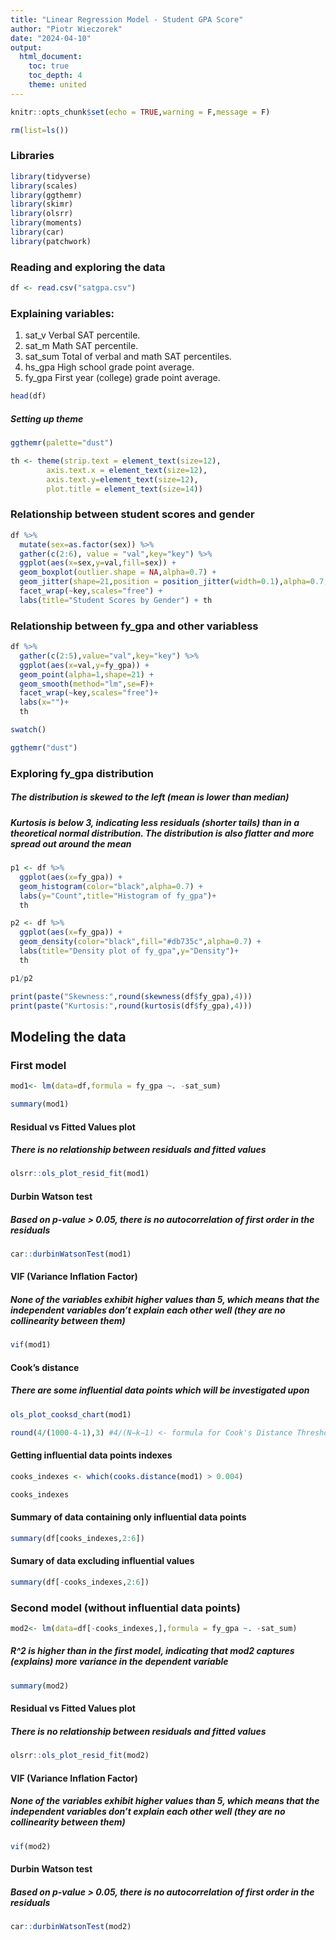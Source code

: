 ---
title: "Linear Regression Model - Student GPA Score"
author: "Piotr Wieczorek"
date: "2024-04-10"
output: 
  html_document: 
    toc: true
    toc_depth: 4
    theme: united
---

```{r setup, include=FALSE}
knitr::opts_chunk$set(echo = TRUE,warning = F,message = F)
```

```{r}
rm(list=ls())
```


### Libraries

```{r}
library(tidyverse)
library(scales)
library(ggthemr)
library(skimr)
library(olsrr)
library(moments)
library(car)
library(patchwork)
```



### Reading and exploring the data 


```{r}
df <- read.csv("satgpa.csv")
```


### Explaining variables:
1. sat_v Verbal SAT percentile.
2. sat_m Math SAT percentile.
3. sat_sum Total of verbal and math SAT percentiles.
4. hs_gpa High school grade point average.
5. fy_gpa First year (college) grade point average.


```{r}
head(df)
```


##### Setting up theme


```{r}
ggthemr(palette="dust")
```



```{r}
th <- theme(strip.text = element_text(size=12),
        axis.text.x = element_text(size=12),
        axis.text.y=element_text(size=12),
        plot.title = element_text(size=14))
```



### Relationship between student scores and gender

```{r,fig.width=10,fig.height=6}
df %>%
  mutate(sex=as.factor(sex)) %>%
  gather(c(2:6), value = "val",key="key") %>%
  ggplot(aes(x=sex,y=val,fill=sex)) + 
  geom_boxplot(outlier.shape = NA,alpha=0.7) + 
  geom_jitter(shape=21,position = position_jitter(width=0.1),alpha=0.7,color="black") + 
  facet_wrap(~key,scales="free") + 
  labs(title="Student Scores by Gender") + th
```


### Relationship between fy_gpa and other variabless

```{r,fig.width=10,fig.height=6}
df %>%
  gather(c(2:5),value="val",key="key") %>%
  ggplot(aes(x=val,y=fy_gpa)) +
  geom_point(alpha=1,shape=21) + 
  geom_smooth(method="lm",se=F)+
  facet_wrap(~key,scales="free")+
  labs(x="")+
  th
```


```{r}
swatch()

ggthemr("dust")
```

### Exploring fy_gpa distribution

##### The distribution is skewed to the left (mean is lower than median)
##### Kurtosis is below 3, indicating less residuals (shorter tails) than in a theoretical normal distribution. The distribution is also flatter and more spread out around the mean


```{r,fig.width=10,fig.height=6}
p1 <- df %>%
  ggplot(aes(x=fy_gpa)) + 
  geom_histogram(color="black",alpha=0.7) + 
  labs(y="Count",title="Histogram of fy_gpa")+
  th

p2 <- df %>%
  ggplot(aes(x=fy_gpa)) + 
  geom_density(color="black",fill="#db735c",alpha=0.7) +
  labs(title="Density plot of fy_gpa",y="Density")+
  th

p1/p2
```

```{r}
print(paste("Skewness:",round(skewness(df$fy_gpa),4)))
print(paste("Kurtosis:",round(kurtosis(df$fy_gpa),4)))
```

## Modeling the data


### First model

```{r}
mod1<- lm(data=df,formula = fy_gpa ~. -sat_sum)
```

```{r}
summary(mod1)
```

#### Residual vs Fitted Values plot


##### There is no relationship between residuals and fitted values


```{r}
olsrr::ols_plot_resid_fit(mod1)
```


#### Durbin Watson test

##### Based on p-value > 0.05, there is no autocorrelation of first order in the residuals


```{r}
car::durbinWatsonTest(mod1)
```


#### VIF (Variance Inflation Factor)

##### None of the variables exhibit higher values than 5, which means that the independent variables don't explain each other well (they are no collinearity between them)

```{r}
vif(mod1)
```


#### Cook's distance

##### There are some influential data points which will be investigated upon


```{r}
ols_plot_cooksd_chart(mod1)
```



```{r}
round(4/(1000-4-1),3) #4/(N−k−1) <- formula for Cook's Distance Threshold
```



#### Getting influential data points indexes


```{r}
cooks_indexes <- which(cooks.distance(mod1) > 0.004)
```

```{r}
cooks_indexes
```



#### Summary of data containing only influential data points


```{r}
summary(df[cooks_indexes,2:6])
```


#### Sumary of data excluding influential values


```{r}
summary(df[-cooks_indexes,2:6])
```


### Second model (without influential data points)


```{r}
mod2<- lm(data=df[-cooks_indexes,],formula = fy_gpa ~. -sat_sum)
```


##### R^2 is higher than in the first model, indicating that mod2 captures (explains) more variance in the dependent variable

```{r}
summary(mod2)
```

#### Residual vs Fitted Values plot


##### There is no relationship between residuals and fitted values


```{r}
olsrr::ols_plot_resid_fit(mod2)
```


#### VIF (Variance Inflation Factor)


##### None of the variables exhibit higher values than 5, which means that the independent variables don't explain each other well (they are no collinearity between them)

```{r}
vif(mod2)
```


#### Durbin Watson test

##### Based on p-value > 0.05, there is no autocorrelation of first order in the residuals


```{r}
car::durbinWatsonTest(mod2)
```

```{r}

```

